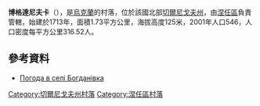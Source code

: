 {{coord|50|49|16|N|31|58|41|E|scale:100000|display=title}}

'''博格達尼夫卡'''（{{lang-uk|Богданівка}}），是[[烏克蘭|烏克蘭]]的村落，位於該國北部[[切爾尼戈夫州|切爾尼戈夫州]]，由[[涅任區|涅任區]]負責管轄，始建於1713年，面積1.73平方公里，海拔高度125米，2001年人口546，人口密度每平方公里316.52人。

==參考資料==
* [http://weather.in.ua/ua/chernigovskaja/1603 Погода в селі Богданівка] {{Wayback|url=http://weather.in.ua/ua/chernigovskaja/1603 |date=20200930071031 }}

[[Category:切爾尼戈夫州村落|Category:切爾尼戈夫州村落]]
[[Category:涅任區村落|Category:涅任區村落]]


{{Chernihiv-geo-stub}}